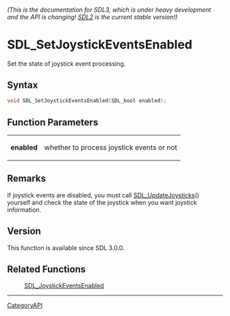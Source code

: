 ====== (This is the documentation for SDL3, which is under heavy development and the API is changing! [https://wiki.libsdl.org/ SDL2] is the current stable version!) ======
= SDL_SetJoystickEventsEnabled =

Set the state of joystick event processing.

== Syntax ==

<syntaxhighlight lang='c'>
void SDL_SetJoystickEventsEnabled(SDL_bool enabled);
</syntaxhighlight>

== Function Parameters ==

{|
|'''enabled'''
|whether to process joystick events or not
|}

== Remarks ==

If joystick events are disabled, you must call [[SDL_UpdateJoysticks]]()
yourself and check the state of the joystick when you want joystick
information.

== Version ==

This function is available since SDL 3.0.0.

== Related Functions ==

:[[SDL_JoystickEventsEnabled]]

----
[[CategoryAPI]]


